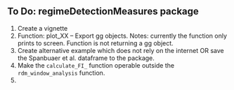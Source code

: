 ## To Do: regimeDetectionMeasures package

1. Create a vignette
1. Function: plot_XX -- Export gg objects. Notes: currently the function only prints to screen. Function is not returning a gg object. 
1. Create alternative example which does not rely on the internet OR save the Spanbuaer et al. dataframe to the package. 
1. Make the `calculate_FI_` function operable outside the `rdm_window_analysis` function.
1. 

